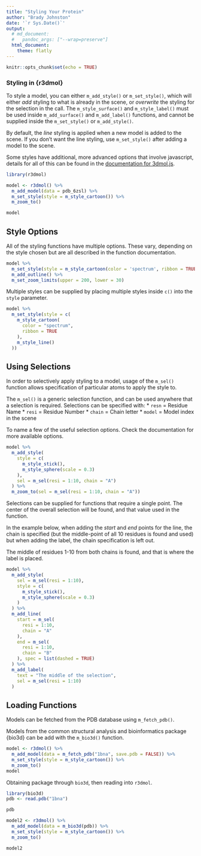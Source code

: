 ```yaml
---
title: "Styling Your Protein"
author: "Brady Johnston"
date: '`r Sys.Date()`'
output:
  # md_document:
  #   pandoc_args: ["--wrap=preserve"]
  html_document:
    theme: flatly
---
```


<!--
%\VignetteEngine{knitr::rmarkdown}
%\VignetteIndexEntry{Style Functions}
-->

```r
knitr::opts_chunk$set(echo = TRUE)
```

<!-- # User-Friendly Approach -->

### Styling in {r3dmol}

To style a model, you can either `m_add_style()` or `m_set_style()`, which 
will either _add_ styling to what is already in the scene, or _overwrite_ the 
styling for the selection in the call. The `m_style_surface()` and 
`m_style_label()` must be used inside `m_add_surface()` and `m_add_label()` 
functions, and cannot be supplied inside the `m_set_style()` or `m_add_style()`.

By default, the _line_ styling is applied when a new model is added to the 
scene. If you don't want the line styling, use `m_set_style()` after adding
a model to the scene.

Some styles have additional, more advanced options that involve javascript, 
details for all of this can be found in the 
[documentation for 3dmol.js](https://3dmol.csb.pitt.edu/).

```r
library(r3dmol)
```


```r
model <- r3dmol() %>% 
  m_add_model(data = pdb_6zsl) %>% 
  m_set_style(style = m_style_cartoon()) %>% 
  m_zoom_to()

model
```

## Style Options

All of the styling functions have multiple options. These vary, depending on the
style chosen but are all described in the function documentation.

```r
model %>% 
  m_set_style(style = m_style_cartoon(color = 'spectrum', ribbon = TRUE)) %>% 
  m_add_outline() %>% 
  m_set_zoom_limits(upper = 200, lower = 30)

```


Multiple styles can be supplied by placing multiple styles inside `c()` into the 
`style` parameter.

```r
model %>%
  m_set_style(style = c(
    m_style_cartoon(
      color = "spectrum",
      ribbon = TRUE
    ),
    m_style_line()
  ))
```

## Using Selections

In order to selectively apply styling to a model, usage of the `m_sel()` 
function allows specification of particular atoms to apply the style to.

The `m_sel()` is a generic selection function, and can be used anywhere that a 
selection is required. Selections can be specified with:
* `resn` = Residue Name
* `resi` = Residue Number
* `chain` = Chain letter
* `model` = Model index in the scene

To name a few of the useful selection options. Check the documentation
for more available options. 

```r
model %>%
  m_add_style(
    style = c(
      m_style_stick(),
      m_style_sphere(scale = 0.3)
    ),
    sel = m_sel(resi = 1:10, chain = "A")
  ) %>%
  m_zoom_to(sel = m_sel(resi = 1:10, chain = "A"))
```

Selections can be supplied for functions that require a single point. The center
of the overall selection will be found, and that value used in the function.

In the example below, when adding the _start_ and _end_ points for the line, 
the chain is specified (but the middle-point of all 10 residues is found and 
used) but when adding the label, the chain specification is left out.

The middle of residues 1-10 from both chains is found, and that is where the 
label is placed.

```r
model %>%
  m_add_style(
    sel = m_sel(resi = 1:10),
    style = c(
      m_style_stick(),
      m_style_sphere(scale = 0.3)
    )
  ) %>%
  m_add_line(
    start = m_sel(
      resi = 1:10,
      chain = "A"
    ),
    end = m_sel(
      resi = 1:10,
      chain = "B"
    ), spec = list(dashed = TRUE)
  ) %>%
  m_add_label(
    text = "The middle of the selection",
    sel = m_sel(resi = 1:10)
  )
```



## Loading Functions

Models can be fetched from the PDB database using `m_fetch_pdb()`.

Models from the common structural analysis and bioinformatics package {bio3d} 
can be add with the `m_bio3d()` function.

```r
model <- r3dmol() %>% 
  m_add_model(data = m_fetch_pdb("1bna", save.pdb = FALSE)) %>% 
  m_set_style(style = m_style_cartoon()) %>% 
  m_zoom_to()
model
```

Obtaining package through `bio3d`, then reading into `r3dmol`.

```r
library(bio3d)
pdb <- read.pdb("1bna") 

pdb

model2 <- r3dmol() %>% 
  m_add_model(data = m_bio3d(pdb)) %>% 
  m_set_style(style = m_style_cartoon()) %>% 
  m_zoom_to()

model2
```



